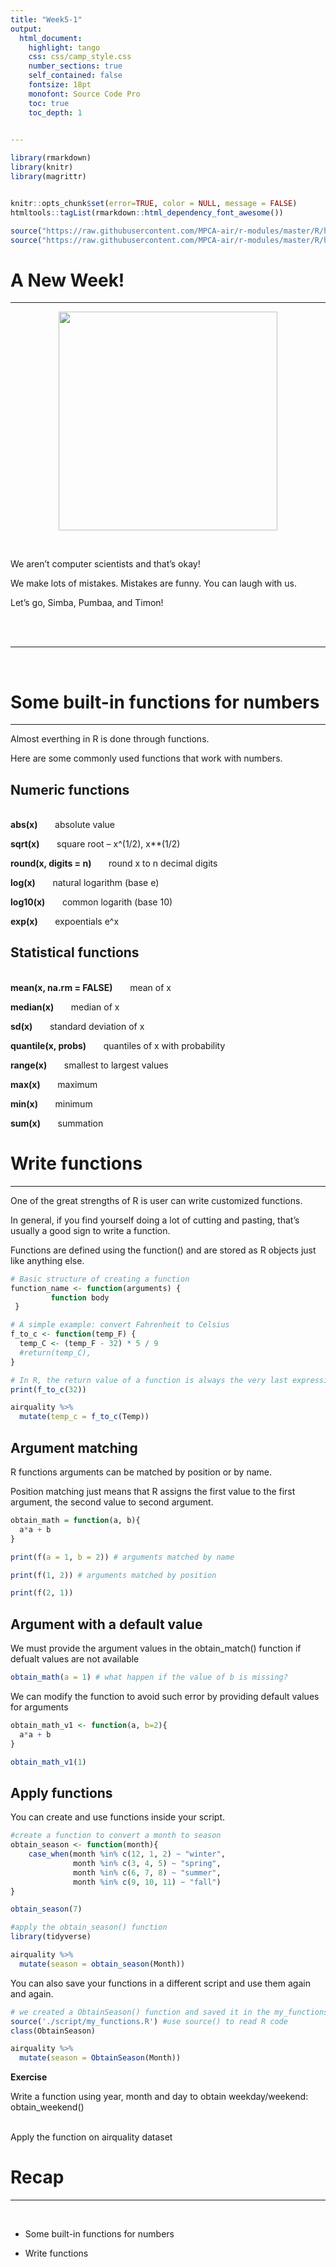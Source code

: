 ---
title: "Week5-1"
output: 
  html_document:
    highlight: tango
    css: css/camp_style.css
    number_sections: true
    self_contained: false
    fontsize: 18pt
    monofont: Source Code Pro
    toc: true
    toc_depth: 1
    

---

```{r setup, include=FALSE}
library(rmarkdown)
library(knitr)
library(magrittr)


knitr::opts_chunk$set(error=TRUE, color = NULL, message = FALSE)
htmltools::tagList(rmarkdown::html_dependency_font_awesome())

source("https://raw.githubusercontent.com/MPCA-air/r-modules/master/R/hook_add_color.R")
source("https://raw.githubusercontent.com/MPCA-air/r-modules/master/R/hook_add_mod.R")

```

# A New Week! {-}
<hr class="hr2">

<center>
![](image/source.gif){width=350px}
</center>

<br>

We aren't computer scientists and that's okay! 

We make lots of mistakes. Mistakes are funny. You can laugh with us.

Let's go, Simba, Pumbaa, and Timon!

<br><br><hr class="hr2">

<br>

# Some built-in functions for numbers
<hr>

Almost everthing in R is done through functions. <br>

Here are some commonly used functions that work with numbers.

## Numeric functions

::::{.card data-latex=""}
<br>
__abs(x)__   &nbsp; &nbsp; &nbsp; absolute value

__sqrt(x)__  &nbsp; &nbsp; &nbsp;  square root -- x^(1/2), x**(1/2)

__round(x, digits = n)__  &nbsp; &nbsp; &nbsp;   round x to n decimal digits

__log(x)__    &nbsp; &nbsp; &nbsp;               natural logarithm (base e)

__log10(x)__   &nbsp; &nbsp; &nbsp;              common logarith (base 10)

__exp(x)__     &nbsp; &nbsp; &nbsp;              expoentials e^x

::::

## Statistical functions

::::{.card data-latex=""}
<br>
__mean(x, na.rm = FALSE)__  &nbsp; &nbsp; &nbsp; mean of x

__median(x)__    &nbsp; &nbsp; &nbsp;            median of x

__sd(x)__     &nbsp; &nbsp; &nbsp;               standard deviation of x

__quantile(x, probs)__  &nbsp; &nbsp; &nbsp;     quantiles of x with probability

__range(x)__    &nbsp; &nbsp; &nbsp;             smallest to largest values

__max(x)__      &nbsp; &nbsp; &nbsp;             maximum

__min(x)__      &nbsp; &nbsp; &nbsp;             minimum

__sum(x)__      &nbsp; &nbsp; &nbsp;             summation

::::

# Write functions
<hr>

One of the great strengths of R is user can write customized functions. 

In general, if you find yourself doing a lot of cutting and pasting, that’s usually a good sign to write a function.

Functions are defined using the function() and are stored as R objects just like anything else. 

```{r, eval=F}
# Basic structure of creating a function 
function_name <- function(arguments) {
         function body
 }

# A simple example: convert Fahrenheit to Celsius
f_to_c <- function(temp_F) {
  temp_C <- (temp_F - 32) * 5 / 9
  #return(temp_C),
}

# In R, the return value of a function is always the very last expression that is evaluated
print(f_to_c(32))

airquality %>% 
  mutate(temp_c = f_to_c(Temp))
```


## Argument matching

R functions arguments can be matched by position or by name.<br> 

Position matching just means that R assigns the first value to the first argument, the second value to second argument. 

```{r, eval = F}
obtain_math = function(a, b){
  a*a + b
}

print(f(a = 1, b = 2)) # arguments matched by name

print(f(1, 2)) # arguments matched by position

print(f(2, 1))

```

## Argument with a default value

We must provide the argument values in the obtain_match() function if defualt values are not available

```{r, eval = F}
obtain_math(a = 1) # what happen if the value of b is missing?

```

We can modify the function to avoid such error by providing default values for arguments
```{r, eval = F}
obtain_math_v1 <- function(a, b=2){
  a*a + b
}

obtain_math_v1(1)
```

## Apply functions

You can create and use functions inside your script. 

```{r, eval = F}
#create a function to convert a month to season
obtain_season <- function(month){
    case_when(month %in% c(12, 1, 2) ~ "winter",
              month %in% c(3, 4, 5) ~ "spring",
              month %in% c(6, 7, 8) ~ "summer",
              month %in% c(9, 10, 11) ~ "fall")
}

obtain_season(7)

#apply the obtain_season() function 
library(tidyverse)

airquality %>% 
  mutate(season = obtain_season(Month))

```

You can also save your functions in a different script and use them again and again. 

```{r, eval=F}
# we created a ObtainSeason() function and saved it in the my_functions.R
source('./script/my_functions.R') #use source() to read R code
class(ObtainSeason)

airquality %>% 
  mutate(season = ObtainSeason(Month))

```

::::{.quiz data-latex="Exercise "}

__Exercise __

Write a function using year, month and day to obtain weekday/weekend: obtain_weekend() 

<br>
Apply the function on airquality dataset

::::



# Recap
<hr>

::::{.tip data-latex=""}
<br>

* Some built-in functions for numbers

* Write functions


::::
